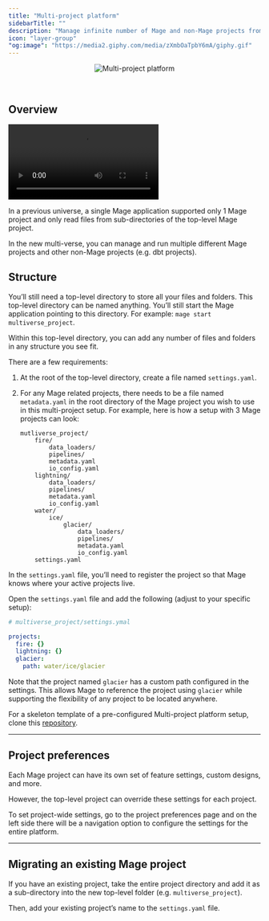 ```yaml
---
title: "Multi-project platform"
sidebarTitle: ""
description: "Manage infinite number of Mage and non-Mage projects from a single running Mage application."
icon: "layer-group"
"og:image": "https://media2.giphy.com/media/zXmbOaTpbY6mA/giphy.gif"
---
```


<Frame>
    <p align="center">
    <img
        alt="Multi-project platform"
        src="https://media2.giphy.com/media/zXmbOaTpbY6mA/giphy.gif"
    />
    </p>
</Frame>

<br />

## Overview

<video
    controls
    className="w-full aspect-video"
    src="https://github.com/mage-ai/assets/blob/main/platform/multi-project-platform.mp4">
</video>

In a previous universe, a single Mage application supported only 1 Mage project and only read
files from sub-directories of the top-level Mage project.

In the new multi-verse, you can manage and run multiple different Mage projects and other
non-Mage projects (e.g. dbt projects).

## Structure

You’ll still need a top-level directory to store all your files and folders.
This top-level directory can be named anything. You’ll still start the Mage application
pointing to this directory. For example: `mage start multiverse_project`.

Within this top-level directory, you can add any number of files and folders in any structure
you see fit.

There are a few requirements:

1. At the root of the top-level directory, create a file named `settings.yaml`.
1. For any Mage related projects, there needs to be a file named `metadata.yaml` in the root directory
    of the Mage project you wish to use in this multi-project setup. For example, here is how
    a setup with 3 Mage projects can look:

    ```
    mutliverse_project/
        fire/
            data_loaders/
            pipelines/
            metadata.yaml
            io_config.yaml
        lightning/
            data_loaders/
            pipelines/
            metadata.yaml
            io_config.yaml
        water/
            ice/
                glacier/
                    data_loaders/
                    pipelines/
                    metadata.yaml
                    io_config.yaml
        settings.yaml
    ```

In the `settings.yaml` file, you’ll need to register the project so that Mage knows where
your active projects live.

Open the `settings.yaml` file and add the following (adjust to your specific setup):

```yaml
# multiverse_project/settings.ymal

projects:
  fire: {}
  lightning: {}
  glacier:
    path: water/ice/glacier
```

Note that the project named `glacier` has a custom path configured in the settings.
This allows Mage to reference the project using `glacier` while supporting the flexibility of
any project to be located anywhere.

For a skeleton template of a pre-configured Multi-project platform setup, 
clone this [repository](https://github.com/mage-ai/platform_template). 

---

## Project preferences

Each Mage project can have its own set of feature settings, custom designs, and more.

However, the top-level project can override these settings for each project.

To set project-wide settings, go to the project preferences page and on the left side there will
be a navigation option to configure the settings for the entire platform.

---

## Migrating an existing Mage project

If you have an existing project, take the entire project directory and add it as a sub-directory
into the new top-level folder (e.g. `multiverse_project`).

Then, add your existing project’s name to the `settings.yaml` file.
